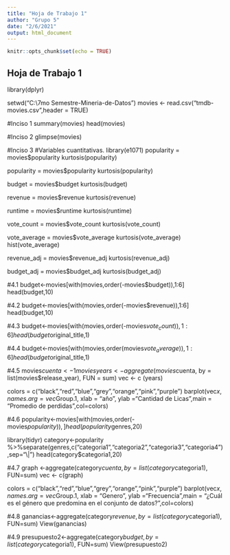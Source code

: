 ```yaml
---
title: "Hoja de Trabajo 1"
author: "Grupo 5"
date: "2/6/2021"
output: html_document
---
```


```r
knitr::opts_chunk$set(echo = TRUE)
```

## Hoja de Trabajo 1
library(dplyr)

setwd("C:\Users\diego\Documents\Universidad\7mo Semestre\Mineria\HDT1-Mineria-de-Datos")
movies <- read.csv("tmdb-movies.csv",header = TRUE)

#Inciso 1
summary(movies)
head(movies)

#Inciso 2
glimpse(movies)

#Inciso 3
#Variables cuantitativas.
library(e1071)
popularity = movies$popularity
kurtosis(popularity)

popularity = movies$popularity
kurtosis(popularity)

budget = movies$budget
kurtosis(budget)

revenue = movies$revenue
kurtosis(revenue)

runtime = movies$runtime
kurtosis(runtime)

vote_count = movies$vote_count
kurtosis(vote_count)

vote_average = movies$vote_average
kurtosis(vote_average)
hist(vote_average)

revenue_adj = movies$revenue_adj
kurtosis(revenue_adj)

budget_adj = movies$budget_adj
kurtosis(budget_adj)

#4.1
budget<-movies[with(movies,order(-movies$budget)),1:6]
head(budget,10)

#4.2
budget<-movies[with(movies,order(-movies$revenue)),1:6]
head(budget,10)

#4.3
budget<-movies[with(movies,order(-movies$vote_count)),1:6]
head(budget$original_title,1)

#4.4
budget<-movies[with(movies,order(movies$vote_average)),1:6]
head(budget$original_title,1)

#4.5
movies$cuenta <- 1
movies 
years <- aggregate (movies$cuenta, by = list(movies$release_year), FUN = sum)
vec <- c (years)

colors = c("black","red","blue","grey","orange","pink","purple")
barplot(vec$x, names.arg = vec$Group.1, xlab = "año", ylab ="Cantidad de Licas",main = "Promedio de perdidas",col=colors)

#4.6
popularity<-movies[with(movies,order(-movies$popularity)),]
head(popularity$genres,20)

library(tidyr)
category<-popularity %>%separate(genres,c("categoria1","categoria2","categoria3","categoria4"),sep="\\|")
head(category$categoria1,20)


#4.7
graph <-aggregate(category$cuenta, by=list(category$categoria1), FUN=sum)
vec <- c(graph)

colors = c("black","red","blue","grey","orange","pink","purple")
barplot(vec$x, names.arg = vec$Group.1, xlab = "Genero", ylab ="Frecuencia",main = "¿Cuál es el género que predomina en el conjunto de datos? ",col=colors)


#4.8
ganancias<-aggregate(category$revenue, by=list(category$categoria1), FUN=sum)
View(ganancias)

#4.9
presupuesto2<-aggregate(category$budget, by=list(category$categoria1), FUN=sum)
View(presupuesto2)

